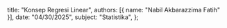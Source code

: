   title: "Konsep Regresi Linear",
  authors: [{ name: "Nabil Akbarazzima Fatih" }],
  date: "04/30/2025",
  subject: "Statistika",
};
